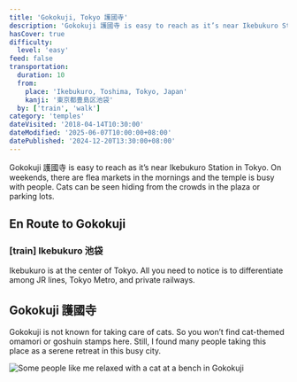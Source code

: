 ```yaml
---
title: 'Gokokuji, Tokyo 護國寺'
description: 'Gokokuji 護國寺 is easy to reach as it’s near Ikebukuro Station in Tokyo. On weekends, there are flea markets in the mornings and the temple is busy with people. Cats can be seen hiding from the crowds in the plaza or parking lots.'
hasCover: true
difficulty:
  level: 'easy'
feed: false
transportation:
  duration: 10
  from:
    place: 'Ikebukuro, Toshima, Tokyo, Japan'
    kanji: '東京都豊島区池袋'
  by: ['train', 'walk']
category: 'temples'
dateVisited: '2018-04-14T10:30:00'
dateModified: '2025-06-07T10:00:00+08:00'
datePublished: '2024-12-20T13:30:00+08:00'
---
```



Gokokuji 護國寺 is easy to reach as it’s near Ikebukuro Station in Tokyo. On weekends, there are flea markets in the mornings and the temple is busy with people. Cats can be seen hiding from the crowds in the plaza or parking lots.

<Abstract transportation={frontmatter.transportation} />

## En Route to Gokokuji

### [train] Ikebukuro 池袋

Ikebukuro is at the center of Tokyo. All you need to notice is to differentiate among JR lines, Tokyo Metro, and private railways.

## Gokokuji 護國寺

Gokokuji is not known for taking care of cats. So you won’t find cat-themed omamori or goshuin stamps here. Still, I found many people taking this place as a serene retreat in this busy city.

![Some people like me relaxed with a cat at a bench in Gokokuji](@assets/tokyo-gokokuji/bench.jpg)
